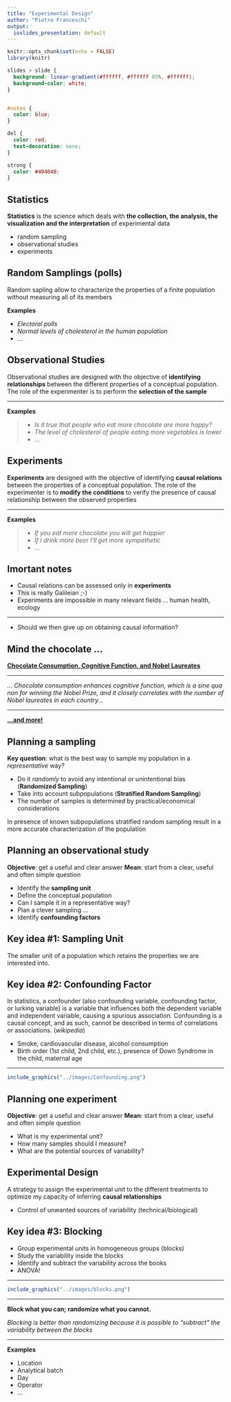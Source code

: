 ```yaml
---
title: "Experimental Design"
author: "Pietro Franceschi"
output:
  ioslides_presentation: default
---
```


```r
knitr::opts_chunk$set(echo = FALSE)
library(knitr)
```


```css

slides > slide {
  background: linear-gradient(#ffffff, #ffffff 85%, #ffffff);
  background-color: white;
}


#notes {
  color: blue;
}

del {
  color: red;
  text-decoration: none;
}

strong {
  color: #404040;
}

```



## Statistics

**Statistics** is the science which deals with **the collection, the analysis, the visualization and the interpretation** of experimental data

* random sampling
* observational studies
* experiments


## Random Samplings (polls)

Random sapling allow to characterize the properties of a finite population without measuring all of its members

**Examples**

* *Electoral polls*
* *Normal levels of cholesterol in the human population*
* ...

## Observational Studies

Observational studies are designed with tho objective of **identifying relationships** between the different properties of a conceptual population. The role of the experimenter is to perform the **selection of the sample**

<hr>

**Examples**

>* *Is it true that people who eat more chocolate are more happy?*
>* *The level of cholesterol of people eating more vegetables is lower*
>* ...

## Experiments

**Experiments** are designed with the objective of identifying **causal relations** between the properties of a conceptual population. The role of the experimenter is to **modify the conditions** to verify the presence of causal relationship between the observed properties

<hr>

**Examples**

>* *If you eat more chocolate you will get happier*
>* *If I drink more beer I'll get more sympathetic*
>* ...


## Imortant notes

* Causal relations can be assessed only in **experiments**
* This is really Galileian ;-)
* Experiments are impossible in many relevant fields ... human health, ecology

<hr>

<div class="red2">
* Should we then give up on obtaining causal information?
<div>

## Mind the chocolate ... {.flexbox .vcenter}

<div class="centered">

[**Chocolate Consumption, Cognitive Function,
and Nobel Laureates**](http://www.biostat.jhsph.edu/courses/bio621/misc/Chocolate%20consumption%20cognitive%20function%20and%20nobel%20laurates%20(NEJM).pdf)

<hr>

<div class="red2">
*... Chocolate consumption enhances cognitive function, which is a sine qua non for winning the Nobel Prize, and it closely correlates with the number of Nobel laureates in each country... *
<div>

<hr>

[**...and more!**](https://tylervigen.com/spurious-correlations)
<div>

## Planning a sampling

**Key question**: what is the best way to sample my population in a _representative_ way?

* Do it _randomly_ to avoid any intentional or unintentional bias (**Randomized Sampling**)
* Take into account subpopulations (**Stratified Random Sampling**)
* The number of samples is determined by practical/economical considerations

In presence of known subpopulations stratified random sampling result in a more accurate characterization of the population

## Planning an observational study

**Objective**: get a useful and clear answer
**Mean**: start from a clear, useful and often simple question

* Identify the **sampling unit**
* Define the conceptual population
* Can I sample it in a representative way?
* Plan a clever sampling ...
* Identify **confounding factors** 


## Key idea #1: Sampling Unit
The smaller unit of a population which retains the properties we are interested into.


## Key idea #2: Confounding Factor

In statistics, a confounder (also confounding variable, confounding factor, or lurking variable) is a variable that influences both the dependent variable and independent variable, causing a spurious association. Confounding is a causal concept, and as such, cannot be described in terms of correlations or associations. (*wikipedia*)

* Smoke, cardiovascular disease, alcohol consumption
* Birth order (1st child, 2nd child, etc.), presence of Down Syndrome in the child, maternal age

---

```r
include_graphics("../images/Confounding.png")
```



## Planning one experiment

**Objective**: get a useful and clear answer
**Mean**: start from a clear, useful and often simple question

* What is my experimental unit?
* How many samples should I measure?
* What are the potential sources of variability?

## Experimental Design

A strategy to assign the experimental unit to the different treatments to optimize my capacity of inferring **causal relationships**

* Control of unwanted sources of variability (technical/biological)

## Key idea #3: Blocking

* Group experimental units in homogeneous groups (blocks)
* Study the variability inside the blocks
* Identify and subtract the variability across the books
* ANOVA!

---

```r
include_graphics("../images/blocks.png")
```


--- 

**Block what you can; randomize what you cannot.**


<div class="red2">
*Blocking is better than randomizing because it is possible to "subtract" the variability between the blocks*
<div>

<hr>

**Examples**

* Location 
* Analytical batch
* Day
* Operator 
* ...






